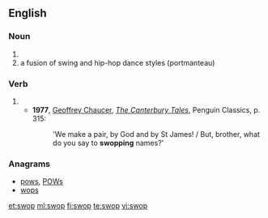 ==English==

===Noun===
{{en-noun}}

# {{alternative spelling of|swap}}
# a fusion of swing and hip-hop dance styles (portmanteau)

===Verb===
{{en-verb|swops|swopping|swopped}}

# {{alternative spelling of|swap}}
#* '''1977''', [[w:Geoffrey Chaucer|Geoffrey Chaucer]], ''[[w:The Canterbury Tales|The Canterbury Tales]]'', Penguin Classics, p. 315:
#*: 'We make a pair, by God and by St James! / But, brother, what do you say to '''swopping''' names?'

===Anagrams===
* [[pows#English|pows]], [[POWs#English|POWs]]
* [[wops#English|wops]]

[[et:swop]]
[[ml:swop]]
[[fi:swop]]
[[te:swop]]
[[vi:swop]]